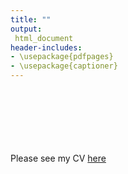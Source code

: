 ```yaml
---
title: ""
output:
 html_document
header-includes:
- \usepackage{pdfpages}
- \usepackage{captioner}
---
```


<br/><br/>
<br/><br/>
<br/><br/>
Please see my CV [here](Lockett_CV.pdf)